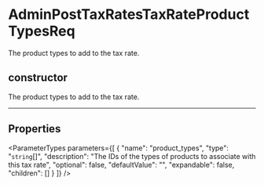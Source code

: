 
# AdminPostTaxRatesTaxRateProductTypesReq

The product types to add to the tax rate.

## constructor

The product types to add to the tax rate.

___

## Properties

<ParameterTypes parameters={[
  {
    "name": "product_types",
    "type": "`string`[]",
    "description": "The IDs of the types of products to associate with this tax rate",
    "optional": false,
    "defaultValue": "",
    "expandable": false,
    "children": []
  }
]} />
